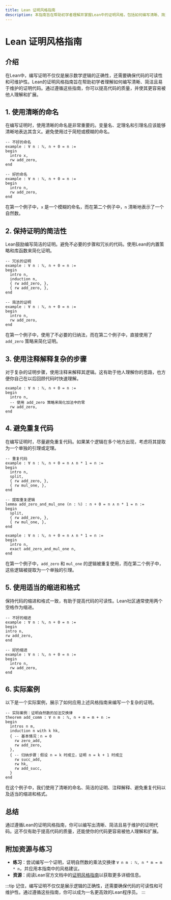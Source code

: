```yaml
---
title: Lean 证明风格指南
description: 本指南旨在帮助初学者理解并掌握Lean中的证明风格，包括如何编写清晰、简洁且易于维护的证明代码。
---
```


# Lean 证明风格指南

## 介绍

在Lean中，编写证明不仅仅是展示数学逻辑的正确性，还需要确保代码的可读性和可维护性。Lean的证明风格指南旨在帮助初学者理解如何编写清晰、简洁且易于维护的证明代码。通过遵循这些指南，你可以提高代码的质量，并使其更容易被他人理解和扩展。

## 1. 使用清晰的命名

在编写证明时，使用清晰的命名是非常重要的。变量名、定理名和引理名应该能够清晰地表达其含义。避免使用过于简短或模糊的命名。

```lean
-- 不好的命名
example : ∀ n : ℕ, n + 0 = n :=
begin
  intro x,
  rw add_zero,
end

-- 好的命名
example : ∀ n : ℕ, n + 0 = n :=
begin
  intro n,
  rw add_zero,
end
```

在第一个例子中，`x` 是一个模糊的命名，而在第二个例子中，`n` 清晰地表示了一个自然数。

## 2. 保持证明的简洁性

Lean鼓励编写简洁的证明。避免不必要的步骤和冗长的代码。使用Lean的内置策略和库函数来简化证明。

```lean
-- 冗长的证明
example : ∀ n : ℕ, n + 0 = n :=
begin
  intro n,
  induction n,
  { rw add_zero, },
  { rw add_zero, },
end

-- 简洁的证明
example : ∀ n : ℕ, n + 0 = n :=
begin
  intro n,
  rw add_zero,
end
```

在第一个例子中，使用了不必要的归纳法，而在第二个例子中，直接使用了 `add_zero` 策略来简化证明。

## 3. 使用注释解释复杂的步骤

对于复杂的证明步骤，使用注释来解释其逻辑。这有助于他人理解你的思路，也方便你自己在以后回顾代码时快速理解。

```lean
example : ∀ n : ℕ, n + 0 = n :=
begin
  intro n,
  -- 使用 add_zero 策略来简化加法中的零
  rw add_zero,
end
```

## 4. 避免重复代码

在编写证明时，尽量避免重复代码。如果某个逻辑在多个地方出现，考虑将其提取为一个单独的引理或定理。

```lean
-- 重复代码
example : ∀ n : ℕ, n + 0 = n ∧ n * 1 = n :=
begin
  intro n,
  split,
  { rw add_zero, },
  { rw mul_one, },
end

-- 提取重复逻辑
lemma add_zero_and_mul_one (n : ℕ) : n + 0 = n ∧ n * 1 = n :=
begin
  split,
  { rw add_zero, },
  { rw mul_one, },
end

example : ∀ n : ℕ, n + 0 = n ∧ n * 1 = n :=
begin
  intro n,
  exact add_zero_and_mul_one n,
end
```

在第一个例子中，`add_zero` 和 `mul_one` 的逻辑被重复使用，而在第二个例子中，这些逻辑被提取为一个单独的引理。

## 5. 使用适当的缩进和格式

保持代码的缩进和格式一致，有助于提高代码的可读性。Lean社区通常使用两个空格作为缩进。

```lean
-- 不好的缩进
example : ∀ n : ℕ, n + 0 = n :=
begin
intro n,
rw add_zero,
end

-- 好的缩进
example : ∀ n : ℕ, n + 0 = n :=
begin
  intro n,
  rw add_zero,
end
```

## 6. 实际案例

以下是一个实际案例，展示了如何应用上述风格指南来编写一个复杂的证明。

```lean
-- 实际案例：证明自然数的加法交换律
theorem add_comm : ∀ n m : ℕ, n + m = m + n :=
begin
  intros n m,
  induction n with k hk,
  { -- 基本情况：n = 0
    rw zero_add,
    rw add_zero,
  },
  { -- 归纳步骤：假设 n = k 时成立，证明 n = k + 1 时成立
    rw succ_add,
    rw hk,
    rw add_succ,
  }
end
```

在这个例子中，我们使用了清晰的命名、简洁的证明、注释解释、避免重复代码以及适当的缩进和格式。

## 总结

通过遵循Lean的证明风格指南，你可以编写出清晰、简洁且易于维护的证明代码。这不仅有助于提高代码的质量，还能使你的代码更容易被他人理解和扩展。

## 附加资源与练习

- **练习**：尝试编写一个证明，证明自然数的乘法交换律 `∀ n m : ℕ, n * m = m * n`，并应用本指南中的风格建议。
- **资源**：阅读Lean官方文档中的[证明风格指南](https://leanprover.github.io/lean4/doc/style.html)以获取更多详细信息。

:::tip
记住，编写证明不仅仅是展示逻辑的正确性，还需要确保代码的可读性和可维护性。通过遵循这些指南，你可以成为一名更高效的Lean程序员。
:::